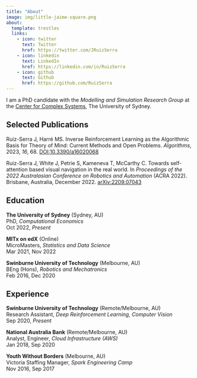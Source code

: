 ```yaml
---
title: "About"
image: img/little-jaime-square.png
about:
  template: trestles
  links:
    - icon: twitter
      text: Twitter
      href: https://twitter.com/JRuizSerra
    - icon: linkedin
      text: LinkedIn
      href: https://linkedin.com/in/RuizSerra
    - icon: github
      text: Github
      href: https://github.com/RuizSerra
---
```


I am a PhD candidate with the *Modelling and Simulation Research Group* at the [Center for Complex Systems](https://www.sydney.edu.au/engineering/our-research/complex-systems.html), The University of Sydney.



## Selected Publications

Ruiz-Serra J, Harré MS. Inverse Reinforcement Learning as the Algorithmic Basis for Theory of Mind: Current Methods and Open Problems. *Algorithms*, 2023, *16*, 68. [DOI:10.3390/a16020068](https://doi.org/10.3390/a16020068)

Ruiz-Serra J, White J, Petrie S, Kameneva T, McCarthy C. Towards self-attention based visual navigation in the real world. In *Proceedings of the 2022 Australasian Conference on Robotics and Automation* (ACRA 2022). Brisbane, Australia, December 2022. [arXiv:2209.07043](https://doi.org/10.48550/arXiv.2209.07043)

## Education

**The University of Sydney** (Sydney, AU)  
PhD, *Computational Economics*  
Oct 2022, *Present*

**MITx on edX** (Online)  
MicroMasters, *Statistics and Data Science*  
Mar 2021, Nov 2022

**Swinburne University of Technology** (Melbourne, AU)  
BEng (Hons), *Robotics and Mechatronics*  
Feb 2016, Dec 2020  

## Experience

**Swinburne University of Technology** (Remote/Melbourne, AU)  
Research Assistant, *Deep Reinforcement Learning, Computer Vision*  
Sep 2020, *Present*

**National Australia Bank** (Remote/Melbourne, AU)  
Analyst, Engineer, *Cloud Infrastructure (AWS)*  
Jan 2018, Sep 2020

**Youth Without Borders** (Melbourne, AU)  
Victoria Staffing Manager, *Spark Engineering Camp*  
Nov 2016, Sep 2017

